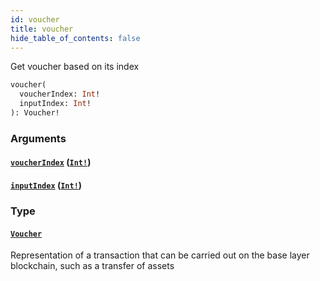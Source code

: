 ```yaml
---
id: voucher
title: voucher
hide_table_of_contents: false
---
```



Get voucher based on its index

```graphql
voucher(
  voucherIndex: Int!
  inputIndex: Int!
): Voucher!
```


### Arguments

#### [`voucherIndex`](#) ([`Int!`](/api/graphql/scalars/int))




#### [`inputIndex`](#) ([`Int!`](/api/graphql/scalars/int))




### Type

#### [`Voucher`](/api/graphql/objects/voucher)

Representation of a transaction that can be carried out on the base layer blockchain, such as a transfer of assets




